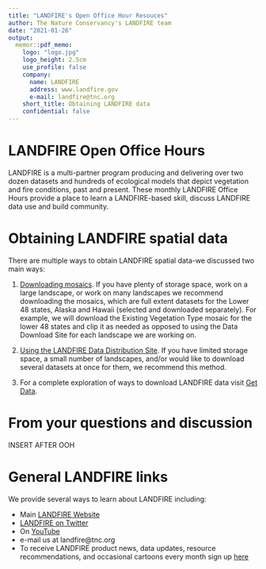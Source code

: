 ```yaml
---
title: "LANDFIRE's Open Office Hour Resouces"
author: The Nature Conservancy's LANDFIRE team
date: "2021-01-26"
output:
  memor::pdf_memo:
    logo: "logo.jpg"
    logo_height: 2.5cm
    use_profile: false
    company:
      name: LANDFIRE
      address: www.landfire.gov
      e-mail: landfire@tnc.org
    short_title: Obtaining LANDFIRE data  
    confidential: false
---
```

# LANDFIRE Open Office Hours

LANDFIRE is a multi-partner program producing and delivering over two dozen datasets and hundreds of ecological models that depict vegetation and fire conditions, past and present.  These monthly LANDFIRE Office Hours provide a place to learn a LANDFIRE-based skill, discuss LANDFIRE data use and build community.


# Obtaining LANDFIRE spatial data

There are multiple ways to obtain LANDFIRE spatial data-we discussed two main ways:

1. [Downloading mosaics](https://www.landfire.gov/version_comparison.php).  If you have plenty of storage space, work on a large landscape, or work on many landscapes we recommend downloading the mosaics, which are full extent datasets for the Lower 48 states, Alaska and Hawaii (selected and downloaded separately). For example, we will download the Existing Vegetation Type mosaic for the lower 48 states and clip it as needed as opposed to using the Data Download Site for each landscape we are working on.

2. [Using the LANDFIRE Data Distribution Site](https://www.landfire.gov/viewer/). If you have limited storage space, a small number of landscapes, and/or would like to download several datasets at once for them, we recommend this method.

3. For a complete exploration of ways to download LANDFIRE data visit [Get Data](https://www.landfire.gov/viewer/).

# From your questions and discussion

INSERT AFTER OOH

# General LANDFIRE links
We provide several ways to learn about LANDFIRE including:

* Main [LANDFIRE Website](www.landfire.gov)
* [LANDFIRE on Twitter](https://twitter.com/nature_LANDFIRE)
* On [YouTube](https://www.youtube.com/channel/UCDPBP2fRXsfSBNjnLrzqxUw)
* e-mail us at landfire@tnc.org
* To receive LANDFIRE product news, data updates, resource recommendations, and occasional cartoons every month sign up [here](https://landfire.us9.list-manage.com/subscribe?u=25aeabb346a09aaf1c528f007&id=2f025aaae2)




